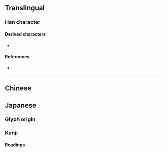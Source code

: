 {{character info}}
==Translingual==

===Han character===
{{Han char|rn=15|rad=冫|as=04|sn=6|four=|canj=IMHK|ids=⿰冫夭}}

====Derived characters====
* {{l|mul|[[𦮮]]}}

====References====
* {{Han ref|kx=0131.291|dkj=|dj=|hdz=10295.091|uh=34C7|ud=13511|bh=|bd=}}

----

==Chinese==
{{zh-see|沃|v}}

==Japanese==

===Glyph origin===
{{rfe|ja|Japanese [[kokuji]] created in Japan}}

===Kanji===
{{ja-kanji|grade=n|rs=沃04}}

====Readings====
{{ja-readings
|kun=ただ
}}